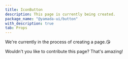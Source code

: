 ```yaml
---
title: IconButton
description: This page is currently being created.
package_name: "@yamada-ui/button"
with_description: true
tab: Props
---
```


We're currently in the process of creating a page.😘

Wouldn't you like to contribute this page? That's amazing!
